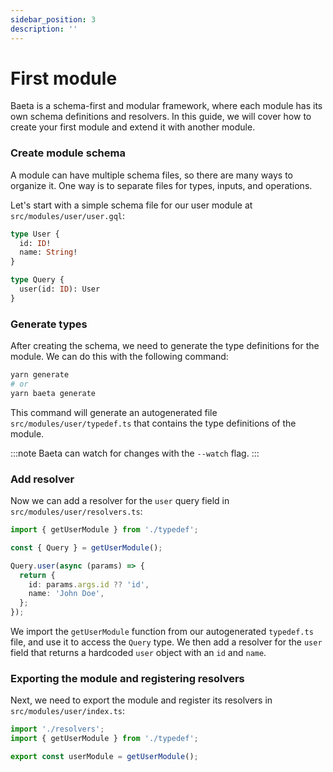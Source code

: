 ```yaml
---
sidebar_position: 3
description: ''
---
```


# First module

Baeta is a schema-first and modular framework, where each module has its own schema definitions and resolvers.
In this guide, we will cover how to create your first module and extend it with another module.

### Create module schema

A module can have multiple schema files, so there are many ways to organize it.
One way is to separate files for types, inputs, and operations.

Let's start with a simple schema file for our user module at `src/modules/user/user.gql`:

```graphql
type User {
  id: ID!
  name: String!
}

type Query {
  user(id: ID): User
}
```

### Generate types

After creating the schema, we need to generate the type definitions for the module.
We can do this with the following command:

```bash
yarn generate
# or
yarn baeta generate
```

This command will generate an autogenerated file `src/modules/user/typedef.ts` that contains the type definitions of the module.

:::note
Baeta can watch for changes with the `--watch` flag.
:::

### Add resolver

Now we can add a resolver for the `user` query field in `src/modules/user/resolvers.ts`:

```typescript
import { getUserModule } from './typedef';

const { Query } = getUserModule();

Query.user(async (params) => {
  return {
    id: params.args.id ?? 'id',
    name: 'John Doe',
  };
});
```

We import the `getUserModule` function from our autogenerated `typedef.ts` file, and use it to access the `Query` type.
We then add a resolver for the `user` field that returns a hardcoded `user` object with an `id` and `name`.

### Exporting the module and registering resolvers

Next, we need to export the module and register its resolvers in `src/modules/user/index.ts`:

```typescript
import './resolvers';
import { getUserModule } from './typedef';

export const userModule = getUserModule();
```
